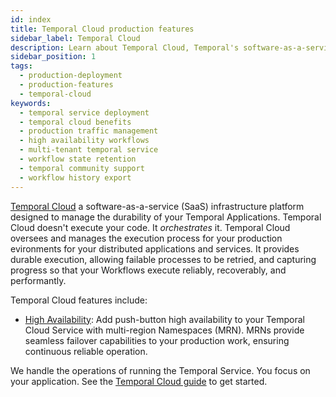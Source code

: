 ```yaml
---
id: index
title: Temporal Cloud production features
sidebar_label: Temporal Cloud
description: Learn about Temporal Cloud, Temporal's software-as-a-service infrastructure platform designed to manage the durability of your Temporal Applications.
sidebar_position: 1
tags:
  - production-deployment
  - production-features
  - temporal-cloud
keywords:
  - temporal service deployment
  - temporal cloud benefits
  - production traffic management
  - high availability workflows
  - multi-tenant temporal service
  - workflow state retention
  - temporal community support
  - workflow history export
---
```



[Temporal Cloud](https://temporal.io/cloud) a software-as-a-service (SaaS) infrastructure platform designed to manage the durability of your Temporal Applications.
Temporal Cloud doesn't execute your code.
It _orchestrates_ it.
Temporal Cloud oversees and manages the execution process for your production evironments for your distributed applications and services.
It provides durable execution, allowing failable processes to be retried, and capturing progress so that your Workflows execute reliably, recoverably, and performantly.

Temporal Cloud features include:

- [High Availability](/evaluate/production-features/temporal-cloud/high-availability): Add push-button high availability to your Temporal Cloud Service with multi-region Namespaces (MRN).
  MRNs provide seamless failover capabilities to your production work, ensuring continuous reliable operation.
  
We handle the operations of running the Temporal Service. 
You focus on your application.
See the [Temporal Cloud guide](/cloud) to get started.
